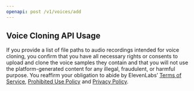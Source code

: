 ```yaml
---
openapi: post /v1/voices/add
---
```


## Voice Cloning API Usage

If you provide a list of file paths to audio recordings intended for voice cloning,
you confirm that you have all necessary rights or consents to upload and clone the
voice samples they contain and that you will not use the platform-generated content
for any illegal, fraudulent, or harmful purpose. You reaffirm your obligation to abide
by ElevenLabs’ [Terms of Service](https://elevenlabs.io/terms-of-use), 
[Prohibited Use Policy](https://elevenlabs.io/use-policy) and 
[Privacy Policy](https://elevenlabs.io/privacy-policy).
